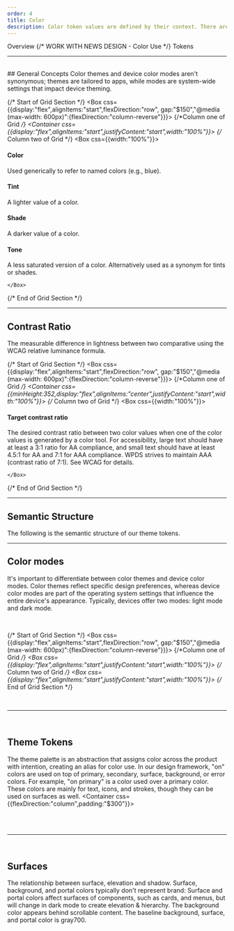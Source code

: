 ```yaml
---
order: 4
title: Color
description: Color token values are defined by their context. There are two contexts we currently support a "light" and "dark" context. Toggle the sun/moon in the top right of the site to see each context.
---
```


<TabsRoot defaultValue="Overview">
<TabsList>
<TabsTrigger value="Overview">Overview</TabsTrigger>
{/* WORK WITH NEWS DESIGN - <TabsTrigger value="Color Use">Color Use</TabsTrigger> */}
<TabsTrigger value="Color Tokens">Tokens</TabsTrigger>
</TabsList>

<TabsContent value="Overview">

<ColorSamples/>

<BR/>

---
<BR/>
## General Concepts
Color themes and device color modes aren't synonymous; themes are tailored to apps, while modes are system-wide settings that impact device theming.

{/* Start of Grid Section */}
<Box css={{display:"flex",alignItems:"start",flexDirection:"row", gap:"$150","@media (max-width: 600px)":{flexDirection:"column-reverse"}}}>
 {/*Column one of Grid  */}
<Container css={{display:"flex",alignItems:"start",justifyContent:"start",width:"100%"}}>
    <InlineSVG
        path="/img/foundations/color/tints-shades.svg"
    />
</Container>
{/* Column two of Grid */}
<Box css={{width:"100%"}}>

#### Color
Used generically to refer to named colors (e.g., blue).
#### Tint
A lighter value of a color.
#### Shade 
A darker value of a color.
#### Tone
A less saturated version of a color. Alternatively used as a synonym for tints or shades.

    </Box>
</Box>
{/* End of Grid Section */}

<BR/>

---

## Contrast Ratio
The measurable difference in lightness between two comparative using the WCAG relative luminance formula.

{/* Start of Grid Section */}
<Box css={{display:"flex",alignItems:"start",flexDirection:"row", gap:"$150","@media (max-width: 600px)":{flexDirection:"column-reverse"}}}>
 {/*Column one of Grid  */}
<Container css={{minHeight:352,display:"flex",alignItems:"center",justifyContent:"start",width:"100%"}}>
    <InlineSVG
        title="*The number 4.74:1 reflects the contrast ratio against the target background gray700"
        path="/img/foundations/color/contrast-ratio.svg"
    />
</Container>
{/* Column two of Grid */}
<Box css={{width:"100%"}}>

#### Target contrast ratio
The desired contrast ratio between two color values when one of the color values is generated by a color tool. 
For accessibility, large text should have at least a 3:1 ratio for AA compliance, and small text should have at least 4.5:1 for AA and 7:1 for AAA compliance. WPDS strives to maintain AAA (contrast ratio of 7:1). 
See WCAG for details.

    </Box>
</Box>
{/* End of Grid Section */}

<BR/>

---
## Semantic Structure
The following is the semantic structure of our theme tokens.
<Container>
<InlineSVG
        title="*The number 4.74:1 reflects the contrast ratio against the target background gray700"
        path="/img/foundations/color/semantics.svg"
    />
</Container>

---

## Color modes
It's important to differentiate between color themes and device color modes. Color themes reflect specific design preferences, whereas device color modes are part of the operating system settings that influence the entire device's appearance. Typically, devices offer two modes: light mode and dark mode.

<BR/>

{/* Start of Grid Section */}
<Box css={{display:"flex",alignItems:"start",flexDirection:"row", gap:"$150","@media (max-width: 600px)":{flexDirection:"column-reverse"}}}>
 {/*Column one of Grid  */}
<Box css={{display:"flex",alignItems:"start",justifyContent:"start",width:"100%"}}>
    <InlineImage
    cushion="none"
        width={518}
        height={452}
        src="/img/foundations/color/lightmode.svg"
    />
</Box>
{/* Column two of Grid */}
<Box css={{display:"flex",alignItems:"start",justifyContent:"start",width:"100%"}}>
    <InlineImage
     cushion="none"
        width={518}
        height={452}
        src="/img/foundations/color/darkmode.svg"
    />
</Box>
</Box>
{/* End of Grid Section */}

<BR/>





---

<BR/>

## Theme Tokens
The theme palette is an abstraction that assigns color across the product with intention, creating an alias for color use. In our design framework, "on" colors are used on top of primary, secondary, surface, background, or error colors. For example, "on primary" is a color used over a primary color. These colors are mainly for text, icons, and strokes, though they can be used on surfaces as well.
<Container css={{flexDirection:"column",padding:"$300"}}>
    <InlineSVG
        path="/img/foundations/color/breakdown.svg"
    />
</Container>

<BR/>

<ThemeTokens/>

<BR/>

---

<BR/>

## Surfaces
The relationship between surface, elevation and shadow. Surface, background, and portal colors typically don't represent brand:
Surface and portal colors affect surfaces of components, such as cards, and menus, but will change in dark mode to create elevation & hierarchy. 
The background color appears behind scrollable content. The baseline background, surface, and portal color is gray700.

 <InlineImage
     cushion="none"
        width={1066}
        height={637}
        src="/img/foundations/color/surface.svg"
    />

<BR/>
</TabsContent>


<TabsContent value="Color Tokens">
<ColorTokenTable />
</TabsContent>

</TabsRoot>








<BR/>


